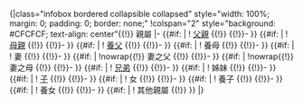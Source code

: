 <includeonly>{|class="infobox bordered collapsible collapsed" style="width: 100%; margin: 0; padding: 0; border: none;"
!colspan="2" style="background: #CFCFCF; text-align: center"{{!}} 親屬
|-
{{#if: {{{父親|}}} |
! [[父親]]
{{!}} {{{父親}}}
{{!}}- }}
{{#if: {{{母親|}}} |
! [[母親]]
{{!}} {{{母親}}}
{{!}}- }}
{{#if: {{{養父|}}} |
! [[收養|養父]]
{{!}} {{{養父}}}
{{!}}- }}
{{#if: {{{養母|}}} |
! 養母
{{!}} {{{養母}}}
{{!}}- }}
{{#if: {{{妻|}}} |
! 妻
{{!}} {{{妻}}}
{{!}}- }}
{{#if: {{{妻之父|}}} |
!nowrap{{!}} 妻之父
{{!}} {{{妻之父}}}
{{!}}- }}
{{#if: {{{妻之母|}}} |
!nowrap{{!}} 妻之母
{{!}} {{{妻之母}}}
{{!}}- }}
{{#if: {{{兄弟|}}} |
! [[兄弟]]
{{!}} {{{兄弟}}}
{{!}}- }}
{{#if: {{{姊妹|}}} |
! 姊妹
{{!}} {{{姊妹}}}
{{!}}- }}
{{#if: {{{子|}}} |
! [[兒子|子]]
{{!}} {{{子}}}
{{!}}- }}
{{#if: {{{女|}}} |
! 女
{{!}} {{{女}}}
{{!}}- }}
{{#if: {{{養子|}}} |
! 養子
{{!}} {{{養子}}}
{{!}}- }}
{{#if: {{{養女|}}} |
! 養女
{{!}} {{{養女}}}
{{!}}- }}
{{#if: {{{其他親屬|}}} |
! 其他親屬
{{!}} {{{其他親屬}}} }}
|}</includeonly>